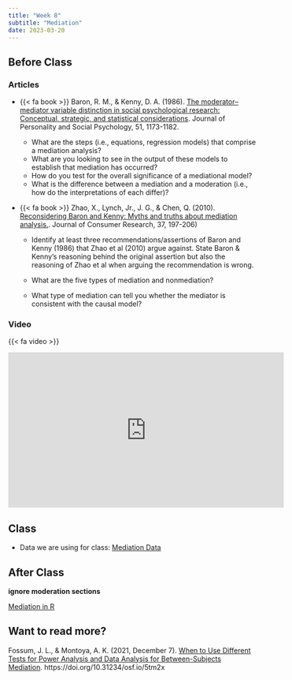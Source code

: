 ```yaml
---
title: "Week 8"
subtitle: "Mediation"
date: 2023-03-20
---
```

## Before Class

### Articles

- {{< fa book >}} Baron, R. M., & Kenny, D. A. (1986). [The moderator–mediator variable distinction in social psychological research: Conceptual, strategic, and statistical considerations](/readings/06-med/baron_kenny.pdf). Journal of Personality and Social Psychology, 51, 1173-1182.

  - What are the steps (i.e., equations, regression models) that comprise a mediation analysis?
  - What are you looking to see in the output of these models to establish that mediation has occurred?
  - How do you test for the overall significance of a mediational model?
  - What is the difference between a mediation and a moderation (i.e., how do the interpretations of each differ)?

- {{< fa book >}} Zhao, X., Lynch, Jr., J. G., & Chen, Q. (2010). [Reconsidering Baron and Kenny: Myths and truths about mediation analysis.](/readings/06-med/med_bk.pdf). Journal of Consumer Research, 37, 197-206)

  - Identify at least three recommendations/assertions of Baron and Kenny (1986) that Zhao et al (2010) argue against. State Baron & Kenny’s reasoning behind the original assertion but also the reasoning of Zhao et al when arguing the recommendation is wrong.

  - What are the five types of mediation and nonmediation? 

  - What type of mediation can tell you whether the mediator is consistent with the causal model?

### Video

{{< fa video >}}

<iframe width="560" height="315" src="https://www.youtube.com/embed/-ngp06-qrtI" title="YouTube video player" frameborder="0" allow="accelerometer; autoplay; clipboard-write; encrypted-media; gyroscope; picture-in-picture" allowfullscreen></iframe>


## Class

- Data we are using for class: 
[Mediation Data](https://raw.githubusercontent.com/doomlab/statsofdoom-files/master/advanced/R/Notes/Mediation%20Moderation/data%206.csv)

## After Class

**ignore moderation sections**

[Mediation in R ](https://ademos.people.uic.edu/Chapter14.html#1_what_are_mediation_and_moderation)

## Want to read more?

Fossum, J. L., & Montoya, A. K. (2021, December 7). [When to Use Different Tests for Power Analysis and Data Analysis for Between-Subjects Mediation](https://psyarxiv.com/5tm2x/download). https://doi.org/10.31234/osf.io/5tm2x


